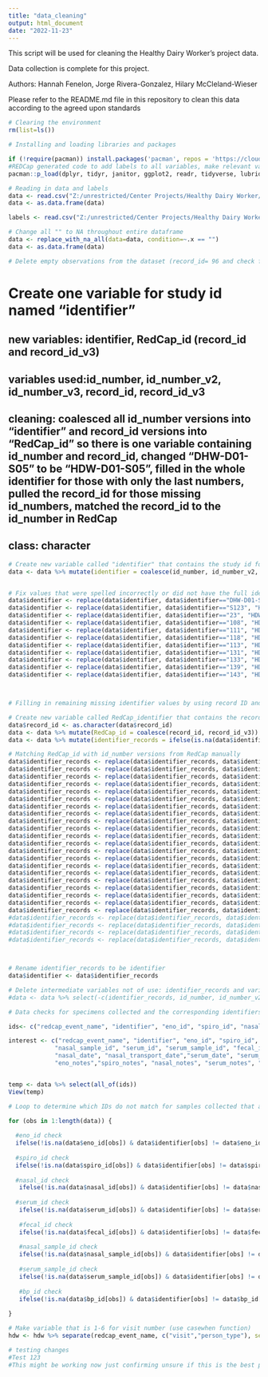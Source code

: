 ```yaml
---
title: "data_cleaning"
output: html_document
date: "2022-11-23"
---
```


This script will be used for cleaning the Healthy Dairy Worker's project data.

Data collection is complete for this project.

Authors: Hannah Fenelon, Jorge Rivera-Gonzalez, Hilary McCleland-Wieser

Please refer to the README.md file in this repository to clean this data according to the agreed upon standards

```r
# Clearing the environment
rm(list=ls())
```



```r
# Installing and loading libraries and packages

if (!require(pacman)) install.packages('pacman', repos = 'https://cloud.r-project.org')
#REDCap generated code to add labels to all variables, make relevant variables factors, and assign levels
pacman::p_load(dplyr, tidyr, janitor, ggplot2, readr, tidyverse, lubridate, naniar, Hmisc)
```



```r
# Reading in data and labels
data <- read.csv("Z:/unrestricted/Center Projects/Healthy Dairy Worker/Data and Analysis/Data/HealthyDairyWorkers_DATA_2022-10-12_1152.csv")
data <- as.data.frame(data)

labels <- read.csv("Z:/unrestricted/Center Projects/Healthy Dairy Worker/Data and Analysis/Data/HealthyDairyWorkers_DATA_LABELS_2022-10-10.csv")
```


```r
# Change all "" to NA throughout entire dataframe
data <- replace_with_na_all(data=data, condition=~.x == "")
data <- as.data.frame(data)

# Delete empty observations from the dataset (record_id= 96 and check for others)
```


# Create one variable for study id named "identifier"

## new variables: identifier, RedCap_id (record_id and record_id_v3)
## variables used:id_number, id_number_v2, id_number_v3, record_id, record_id_v3
## cleaning: coalesced all id_number versions into "identifier" and record_id versions into "RedCap_id" so there is one variable containing id_number and record_id, changed "DHW-D01-S05" to be "HDW-D01-S05", filled in the whole identifier for those with only the last numbers, pulled the record_id for those missing id_numbers, matched the record_id to the id_number in RedCap
## class: character
```r
# Create new variable called "identifier" that contains the study id for all participants (combining "id_number", "id_number_v2", "id_number_v3)
data <- data %>% mutate(identifier = coalesce(id_number, id_number_v2, id_number_v3))


# Fix values that were spelled incorrectly or did not have the full identifier string
data$identifier <- replace(data$identifier, data$identifier=="DHW-D01-S05", "HDW-D01-S05")
data$identifier <- replace(data$identifier, data$identifier=="S123", "HDW-C02-S123") #NEED TO CHECK REDCAP FOR ALL BELOW make sure there aren't duplicates of the numbers elsewhere in the data
data$identifier <- replace(data$identifier, data$identifier=="23", "HDW-D01-S23")
data$identifier <- replace(data$identifier, data$identifier=="108", "HDW-C02-S108")
data$identifier <- replace(data$identifier, data$identifier=="111", "HDW-C02-S111")
data$identifier <- replace(data$identifier, data$identifier=="118", "HDW-C02-S118")
data$identifier <- replace(data$identifier, data$identifier=="113", "HDW-C02-S113")
data$identifier <- replace(data$identifier, data$identifier=="131", "HDW-C02-S131")
data$identifier <- replace(data$identifier, data$identifier=="133", "HDW-C02-S133")
data$identifier <- replace(data$identifier, data$identifier=="139", "HDW-C02-S139")
data$identifier <- replace(data$identifier, data$identifier=="143", "HDW-C02-S143") #THERE ARE TWO OF THESE AS DIFFERENT RECORD NUMBERS



# Filling in remaining missing identifier values by using record ID and RedCap to match them

# Create new variable called RedCap_identifier that contains the record id that RedCap assigns participants (combining "record_id" and "record_id_v3")
data$record_id <- as.character(data$record_id)
data <- data %>% mutate(RedCap_id = coalesce(record_id, record_id_v3))
data <- data %>% mutate(identifier_records = ifelse(is.na(data$identifier), data$RedCap_id, data$identifier))

# Matching RedCap_id with id_number versions from RedCap manually
data$identifier_records <- replace(data$identifier_records, data$identifier_records=="103", "HDW-D04-S206")
data$identifier_records <- replace(data$identifier_records, data$identifier_records=="106", "HDW-D04-S208")
data$identifier_records <- replace(data$identifier_records, data$identifier_records=="108", "HDW-D02-S210")
data$identifier_records <- replace(data$identifier_records, data$identifier_records=="109", "HDW-D05-S211")
data$identifier_records <- replace(data$identifier_records, data$identifier_records=="110", "HDW-D05-S210")
data$identifier_records <- replace(data$identifier_records, data$identifier_records=="24", "HDW-C02-S103")
data$identifier_records <- replace(data$identifier_records, data$identifier_records=="30", "HDW-D02-S17")
data$identifier_records <- replace(data$identifier_records, data$identifier_records=="32", "HDW-D02-S200")
data$identifier_records <- replace(data$identifier_records, data$identifier_records=="41", "HDW-D01-S201")
data$identifier_records <- replace(data$identifier_records, data$identifier_records=="50", "HDW-D03-S32")
data$identifier_records <- replace(data$identifier_records, data$identifier_records=="76", " HDW-C02-S131")
data$identifier_records <- replace(data$identifier_records, data$identifier_records=="77", "HDW-C02-S130")
data$identifier_records <- replace(data$identifier_records, data$identifier_records=="79", "HDW-C02-S112")
data$identifier_records <- replace(data$identifier_records, data$identifier_records=="81", "HDW-D02-S200")
data$identifier_records <- replace(data$identifier_records, data$identifier_records=="83", "HDW-C02-S114")
data$identifier_records <- replace(data$identifier_records, data$identifier_records=="85", "HDW-C02-S136")
data$identifier_records <- replace(data$identifier_records, data$identifier_records=="87", "HDW-C02-S134")
data$identifier_records <- replace(data$identifier_records, data$identifier_records=="88", "HDW-C02-S139")
data$identifier_records <- replace(data$identifier_records, data$identifier_records=="92", "HDW-C02-S143")
data$identifier_records <- replace(data$identifier_records, data$identifier_records=="94", "HDW-C02-S141")
data$identifier_records <- replace(data$identifier_records, data$identifier_records=="95", "HDW-C02-S143")
#data$identifier_records <- replace(data$identifier_records, data$identifier_records=="96", "") # NO DATA REMOVE FROM DATA SET
#data$identifier_records <- replace(data$identifier_records, data$identifier_records=="97", "") # NO DATA REMOVE FROM DATA SET
#data$identifier_records <- replace(data$identifier_records, data$identifier_records=="98", "") # NO DATA REMOVE FROM DATA SET
#data$identifier_records <- replace(data$identifier_records, data$identifier_records=="99", "") # NO DATA REMOVE FROM DATA SET



# Rename identifier_records to be identifier
data$identifier <- data$identifier_records

# Delete intermediate variables not of use: identifier_records and variables that are incomplete (id_number, id_number_v2, id_number_v3, record_id, record_id_v3)
#data <- data %>% select(-c(identifier_records, id_number, id_number_v2, id_number_v3, record_id, record_id_v3))


```




```r
# Data checks for specimens collected and the corresponding identifiers

ids<- c("redcap_event_name", "identifier", "eno_id", "spiro_id", "nasal_id", "nasal_sample_id", "serum_id", "serum_sample_id", "fecal_id", "bp_id")

interest <- c("redcap_event_name", "identifier", "eno_id", "spiro_id", "nasal_id", 
             "nasal_sample_id", "serum_id", "serum_sample_id", "fecal_id", "bp_id", "eno_date","spiro_date", 
             "nasal_date", "nasal_transport_date","serum_date", "serum_transport_date", "fecal_date",
             "eno_notes","spiro_notes", "nasal_notes", "serum_notes", "fecal_notes")


temp <- data %>% select(all_of(ids))
View(temp)

# Loop to determine which IDs do not match for samples collected that are attached to the record

for (obs in 1:length(data)) {
  
  #eno_id check
  ifelse(!is.na(data$eno_id[obs]) & data$identifier[obs] != data$eno_id[obs], print(paste(data$identifier[obs], "does not match", data$eno_id[obs], "for eno_id", sep=" ")), "match")
  
  #spiro_id check
  ifelse(!is.na(data$spiro_id[obs]) & data$identifier[obs] != data$spiro_id[obs], print(paste(data$identifier[obs], "does not match", data$spiro_id[obs], "for spiro_id", sep=" ")), "match")
  
  #nasal_id check
   ifelse(!is.na(data$nasal_id[obs]) & data$identifier[obs] != data$nasal_id[obs], print(paste(data$identifier[obs], "does not match", data$nasal_id[obs], "for nasal_id", sep=" ")), "match")
    
  #serum_id check    
   ifelse(!is.na(data$serum_id[obs]) & data$identifier[obs] != data$serum_id[obs], print(paste(data$identifier[obs], "does not match", data$serum_id[obs], "for serum_id", sep=" ")), "match")
   
   #fecal_id check
   ifelse(!is.na(data$fecal_id[obs]) & data$identifier[obs] != data$fecal_id[obs], print(paste(data$identifier[obs], "does not match", data$fecal_id[obs], "for fecal_id", sep=" ")), "match")
   
   #nasal_sample_id check
   ifelse(!is.na(data$nasal_sample_id[obs]) & data$identifier[obs] != data$nasal_sample_id[obs], print(paste(data$identifier[obs], "does not match", data$nasal_sample_id[obs], "for nasal_sample_id", sep=" ")), "match")
   
   #serum_sample_id check
   ifelse(!is.na(data$serum_sample_id[obs]) & data$identifier[obs] != data$serum_sample_id[obs], print(paste(data$identifier[obs], "does not match", data$serum_sample_id[obs], "for serum_sample_id", sep=" ")), "match")
   
   #bp_id check
   ifelse(!is.na(data$bp_id[obs]) & data$identifier[obs] != data$bp_id[obs], print(paste(data$identifier[obs], "does not match", data$bp_id[obs], "for bp_id", sep=" ")), "match")
  
}

```


```r
# Make variable that is 1-6 for visit number (use casewhen function)
hdw <- hdw %>% separate(redcap_event_name, c("visit","person_type"), sep = "_arm_")

```


```r
# testing changes
#Test 123
#This might be working now just confirming unsure if this is the best practice 
```

